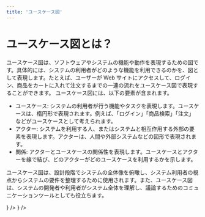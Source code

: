 ```yaml
---
title: 'ユースケース図'
---
```


# ユースケース図とは？

ユースケース図は、ソフトウェアやシステムの機能や動作を表現するための図です。具体的には、システムの利用者がどのような機能を利用できるのかを、図として表現します。たとえば、ユーザーが Web サイトにアクセスして、ログイン、商品をカートに入れて注文するまでの一連の流れをユースケース図で表現することができます。
ユースケース図には、以下の要素が含まれます。

- ユースケース: システムの利用者が行う機能やタスクを表現します。ユースケースは、楕円形で表現されます。例えば、「ログイン」「商品検索」「注文」などがユースケースとして考えられます。
- アクター: システムを利用する人、またはシステムと相互作用する外部の要素を表現します。アクターは、人間や外部システムなどの図形で表現されます。
- 関係: アクターとユースケースの関係性を表現します。ユースケースとアクターを線で結び、どのアクターがどのユースケースを利用するかを示します。

ユースケース図は、設計段階でシステムの全体像を俯瞰し、システム利用者の視点からシステムの要件を整理するために使用されます。また、ユースケース図は、システムの開発者や利用者がシステム全体を理解し、議論するためのコミュニケーションツールとしても役立ちます。

<CustomBox position='center' direction='column'>
  <ProblemList />
</CustomBox>

<CustomBox>
  <IconButton
    text='Prev シーケンス図'
    link='/learn/シーケンス図'
    startIcon={<ArrowBackIosIcon />}
  />
  <IconButton
    text='Next アクティビティ図'
    link='/learn/アクティビティ図'
    endIcon={<ArrowForwardIosIcon />}
  />
</CustomBox>
